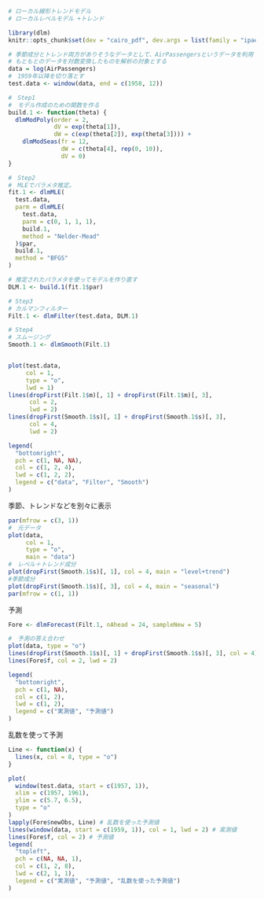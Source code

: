 ```r
# ローカル線形トレンドモデル
# ローカルレベルモデル +トレンド

```

```r
library(dlm)
knitr::opts_chunk$set(dev = "cairo_pdf", dev.args = list(family = "ipaexg"))

```

```r
# 季節成分とトレンド両方がありそうなデータとして、AirPassengersというデータを利用
# もともとのデータを対数変換したものを解析の対象とする
data = log(AirPassengers)
#　1959年以降を切り落とす
test.data <- window(data, end = c(1958, 12))

#　Step1
#　モデル作成のための関数を作る
build.1 <- function(theta) {
  dlmModPoly(order = 2,
             dV = exp(theta[1]),
             dW = c(exp(theta[2]), exp(theta[3]))) +
    dlmModSeas(fr = 12,
               dW = c(theta[4], rep(0, 10)),
               dV = 0)
}

#　Step2
#　MLEでパラメタ推定。
fit.1 <- dlmMLE(
  test.data,
  parm = dlmMLE(
    test.data,
    parm = c(0, 1, 1, 1),
    build.1,
    method = "Nelder-Mead"
  )$par,
  build.1,
  method = "BFGS"
)

# 推定されたパラメタを使ってモデルを作り直す
DLM.1 <- build.1(fit.1$par)

# Step3
# カルマンフィルター
Filt.1 <- dlmFilter(test.data, DLM.1)

# Step4
# スムージング
Smooth.1 <- dlmSmooth(Filt.1)


plot(test.data,
     col = 1,
     type = "o",
     lwd = 1)
lines(dropFirst(Filt.1$m)[, 1] + dropFirst(Filt.1$m)[, 3],
      col = 2,
      lwd = 2)
lines(dropFirst(Smooth.1$s)[, 1] + dropFirst(Smooth.1$s)[, 3],
      col = 4,
      lwd = 2)

legend(
  "bottomright",
  pch = c(1, NA, NA),
  col = c(1, 2, 4),
  lwd = c(1, 2, 2),
  legend = c("data", "Filter", "Smooth")
)
```

季節、トレンドなどを別々に表示

```r
par(mfrow = c(3, 1))
#　元データ
plot(data,
     col = 1,
     type = "o",
     main = "data")
#　レベル＋トレンド成分
plot(dropFirst(Smooth.1$s)[, 1], col = 4, main = "level+trend")
#季節成分
plot(dropFirst(Smooth.1$s)[, 3], col = 4, main = "seasonal")
par(mfrow = c(1, 1))
```

予測

```r
Fore <- dlmForecast(Filt.1, nAhead = 24, sampleNew = 5)

#　予測の答え合わせ
plot(data, type = "o")
lines(dropFirst(Smooth.1$s)[, 1] + dropFirst(Smooth.1$s)[, 3], col = 4)
lines(Fore$f, col = 2, lwd = 2)

legend(
  "bottomright",
  pch = c(1, NA),
  col = c(1, 2),
  lwd = c(1, 2),
  legend = c("実測値", "予測値")
)
```

乱数を使って予測

```r
Line <- function(x) {
  lines(x, col = 8, type = "o")
}

plot(
  window(test.data, start = c(1957, 1)),
  xlim = c(1957, 1961),
  ylim = c(5.7, 6.5),
  type = "o"
)
lapply(Fore$newObs, Line) # 乱数を使った予測値
lines(window(data, start = c(1959, 1)), col = 1, lwd = 2) # 実測値
lines(Fore$f, col = 2) # 予測値
legend(
  "topleft",
  pch = c(NA, NA, 1),
  col = c(1, 2, 8),
  lwd = c(2, 1, 1),
  legend = c("実測値", "予測値", "乱数を使った予測値")
)
```
